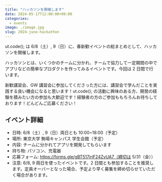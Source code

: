 ```yaml
---
title: "ハッカソンを開催します"
date: 2024-05-17T12:00:00+09:00
categories:
  - events
image: ./image.jpg
slug: 2024-june-hackathon
---
```


ut.code(); は 6/8（土）, 9（日）に、春新歓イベントの総まとめとして、ハッカソンを開催します。

ハッカソンとは、いくつかのチームに分かれ、チームで協力して一定期間の中でアプリなどの簡単なプロダクトを作ってみるイベントです。今回は 2 日間で行います。

新歓講習会、GW 講習会に参加してくださった方には、講習会で学んだことを実践する良い機会になると思います！ut.code(); の活動に興味のある方、開発の経験を積みたい方の参加も大歓迎です！経験者の方のご参加ももちろんお待ちしております！どんどんご応募ください！

## イベント詳細

- 日時: 6/8（土）, 9（日）両日とも 10:00~18:00（予定）
- 場所: 東京大学 駒場キャンパス 学生会館（予定）
- 内容: チームに分かれてアプリを開発してもらいます
- 持ち物: パソコン、充電器
- 応募フォーム: https://forms.gle/gBT517jrjF24ZvUA7（締切は 5/31（金））
- 注意: 6/8, 9 両日を使ったイベントです。2 日間とも参加することを推奨します。定員オーバーとなった場合、予定より早く募集を締め切らせていただく場合があります。
